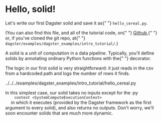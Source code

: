 
<h1 id="hello-solid">Hello, solid!</h1>
<p>
  Let's write our first Dagster solid and save it as{" "}
  <code>hello_cereal.py</code>.
</p>
<p>
  (You can also find this file, and all of the tutorial code, on{" "}
  <a href="https://github.com/dagster-io/dagster/tree/master/examples/dagster_examples/intro_tutorial">
    Github
  </a>{" "}
  or, if you've cloned the git repo, at{" "}
  <code>dagster/examples/dagster_examples/intro_tutorial/</code>.)
</p>
<p>
  A solid is a unit of computation in a data pipeline. Typically, you'll define
  solids by annotating ordinary Python functions with the{" "}
  <PyObject module="dagster" object="solid" displayText="@solid" /> decorator.
</p>
<p>
  The logic in our first solid is very straightforward: it just reads in the csv
  from a hardcoded path and logs the number of rows it finds.
</p>
<div
  class="literalinclude"
  data-linenos=""
  data-lines="1-18"
  data-caption="hello_cereal.py"
  data-language="python"
>
  <p>../../../examples/dagster_examples/intro_tutorial/hello_cereal.py</p>
</div>
<p>
  In this simplest case, our solid takes no inputs except for the :py
  <code class="interpreted-text" role="class">
    context &lt;SystemComputeExecutionContext&gt;
  </code> in which it executes (provided by the Dagster framework as the first argument
  to every solid), and also returns no outputs. Don't worry, we'll soon encounter
  solids that are much more dynamic.
</p>
